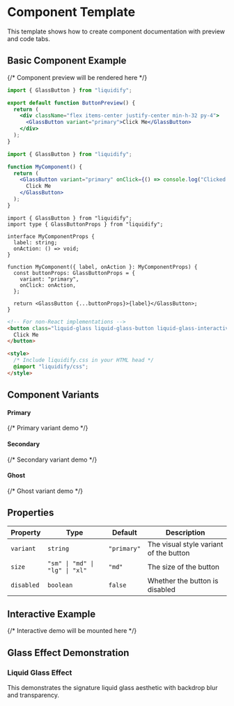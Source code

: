 # Component Template

This template shows how to create component documentation with preview and code tabs.

## Basic Component Example

<div className="liquid-component-preview" data-theme-toggle="true">
  <div className="component-showcase">
    {/* Component preview will be rendered here */}
  </div>
</div>

<CodeGroup dropdown>

```jsx Preview
import { GlassButton } from "liquidify";

export default function ButtonPreview() {
  return (
    <div className="flex items-center justify-center min-h-32 py-4">
      <GlassButton variant="primary">Click Me</GlassButton>
    </div>
  );
}
```

```jsx React Code
import { GlassButton } from "liquidify";

function MyComponent() {
  return (
    <GlassButton variant="primary" onClick={() => console.log("Clicked!")}>
      Click Me
    </GlassButton>
  );
}
```

```tsx TypeScript
import { GlassButton } from "liquidify";
import type { GlassButtonProps } from "liquidify";

interface MyComponentProps {
  label: string;
  onAction: () => void;
}

function MyComponent({ label, onAction }: MyComponentProps) {
  const buttonProps: GlassButtonProps = {
    variant: "primary",
    onClick: onAction,
  };

  return <GlassButton {...buttonProps}>{label}</GlassButton>;
}
```

```html HTML/CSS
<!-- For non-React implementations -->
<button class="liquid-glass liquid-glass-button liquid-glass-interactive">
  Click Me
</button>

<style>
  /* Include liquidify.css in your HTML head */
  @import "liquidify/css";
</style>
```

</CodeGroup>

## Component Variants

<div className="component-variants">
  <div className="component-variant">
    <h4>Primary</h4>
    <div className="interactive-demo">{/* Primary variant demo */}</div>
  </div>

<div className="component-variant">
  <h4>Secondary</h4>
  <div className="interactive-demo">{/* Secondary variant demo */}</div>
</div>

  <div className="component-variant">
    <h4>Ghost</h4>
    <div className="interactive-demo">{/* Ghost variant demo */}</div>
  </div>
</div>

## Properties

<table className="props-table">
  <thead>
    <tr>
      <th>Property</th>
      <th>Type</th>
      <th>Default</th>
      <th>Description</th>
    </tr>
  </thead>
  <tbody>
    <tr>
      <td>
        <code className="prop-name">variant</code>
      </td>
      <td>
        <code className="prop-type">string</code>
      </td>
      <td>
        <code>"primary"</code>
      </td>
      <td>The visual style variant of the button</td>
    </tr>
    <tr>
      <td>
        <code className="prop-name">size</code>
      </td>
      <td>
        <code className="prop-type">"sm" | "md" | "lg" | "xl"</code>
      </td>
      <td>
        <code>"md"</code>
      </td>
      <td>The size of the button</td>
    </tr>
    <tr>
      <td>
        <code className="prop-name">disabled</code>
      </td>
      <td>
        <code className="prop-type">boolean</code>
      </td>
      <td>
        <code>false</code>
      </td>
      <td>Whether the button is disabled</td>
    </tr>
  </tbody>
</table>

## Interactive Example

<div className="interactive-preview">
  <div id="interactive-button-demo">
    {/* Interactive demo will be mounted here */}
  </div>
</div>

## Glass Effect Demonstration

<div className="glass-demo">
  <h3>Liquid Glass Effect</h3>
  <p>
    This demonstrates the signature liquid glass aesthetic with backdrop blur
    and transparency.
  </p>
</div>
